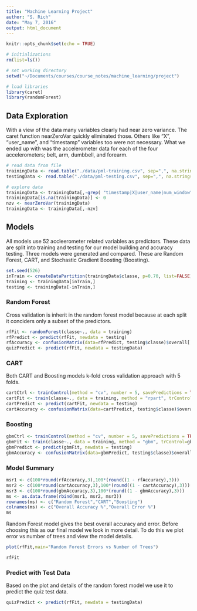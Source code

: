 ```yaml
---
title: "Machine Learning Project"
author: "S. Rich"
date: "May 7, 2016"
output: html_document
---
```


```r
knitr::opts_chunk$set(echo = TRUE)
```

```r
# initializations
rm(list=ls())

# set working directory
setwd("~/Documents/courses/course_notes/machine_learning/project")

# load libraries
library(caret)
library(randomForest)
```


## Data Exploration

With a view of the data many variables clearly had near zero variance. The caret function nearZeroVar quickly eliminated those. Others like "X", "user_name", and "timestamp" variables too were not necessary. What we ended up with was the accelerometer data for each of the four accelerometers; belt, arm, dumbbell, and forearm.

```r
# read data from file
trainingData <- read.table("./data/pml-training.csv", sep=",", na.strings = c("NA","#DIV/0!"),header = TRUE)
testingData <- read.table("./data/pml-testing.csv", sep=",", na.strings = c("NA","#DIV/0!"),header = TRUE)

# explore data
trainingData <- trainingData[,-grep( "timestamp|X|user_name|num_window" , names(trainingData))]
trainingData[is.na(trainingData)] <- 0
nzv <- nearZeroVar(trainingData)
trainingData <- trainingData[,-nzv]
```

## Models

All models use 52 accleerometer related variables as predictors. These data are split into training and testing for our model building and accuracy testing. Three models were generated and compared. These are Random Forest, CART, and Stochastic Gradient Boosting (Boosting).

```r
set.seed(526)
inTrain <- createDataPartition(trainingData$classe, p=0.70, list=FALSE)
training <- trainingData[inTrain,]
testing <- trainingData[-inTrain,]
```

### Random Forest 

Cross validation is inherit in the random forest model because at each split it conciders only a subset of the predictors.

```r
rfFit <- randomForest(classe~., data = training)
rfPredict <- predict(rfFit, newdata = testing)
rfAccuracy <- confusionMatrix(data=rfPredict, testing$classe)$overall['Accuracy']
quizPredict <- predict(rfFit, newdata = testingData)
```

### CART

Both CART and Boosting models k-fold cross validation approach with 5 folds.

```r
cartCtrl <- trainControl(method = "cv", number = 5, savePredictions = TRUE)
cartFit <- train(classe~., data = training, method = "rpart", trControl=cartCtrl)
cartPredict <- predict(cartFit, newdata = testing)
cartAccuracy <- confusionMatrix(data=cartPredict, testing$classe)$overall['Accuracy']
```

### Boosting

```r
gbmCtrl <- trainControl(method = "cv", number = 5, savePredictions = TRUE)
gbmFit <- train(classe~., data = training, method = "gbm", trControl=gbmCtrl, verbose=FALSE)
gbmPredict <- predict(gbmFit, newdata = testing)
gbmAccuracy <- confusionMatrix(data=gbmPredict, testing$classe)$overall['Accuracy']
```


### Model Summary

```r
msr1 <- c(100*round(rfAccuracy,3),100*(round((1 - rfAccuracy),3)))
msr2 <- c(100*round(cartAccuracy,3),100*(round((1 - cartAccuracy),3)))
msr3 <- c(100*round(gbmAccuracy,3),100*(round((1 - gbmAccuracy),3)))
ms <- as.data.frame(rbind(msr1, msr2, msr3))
rownames(ms) <- c("Random Forest","CART","Boosting")
colnames(ms) <- c("Overall Accuracy %","Overall Error %")
ms
```


Random Forest model gives the best overall accuracy and error. Before choosing this as our final model we look in more detail. To do this we plot error vs number of trees and view the model details.

```r
plot(rfFit,main="Random Forest Errors vs Number of Trees")
```

```r
rfFit
```

### Predict with Test Data

Based on the plot and details of the random forest model we use it to predict the quiz test data.

```r
quizPredict <- predict(rfFit, newdata = testingData)
```

